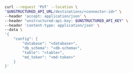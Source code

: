 ```bash REST (Change)
curl --request 'PUT' --location \
"$UNSTRUCTURED_API_URL/destinations/<connector-id>" \
--header 'accept: application/json' \
--header "unstructured-api-key: $UNSTRUCTURED_API_KEY" \
--header 'content-type: application/json' \
--data \
'{
    "config": {
        "database": "<database>",
        "db_schema": "<db-schema>",
        "table": "<table>",
        "md_token": "<md-token>"
    }
}'
```